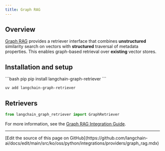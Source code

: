 ```yaml
---
title: Graph RAG
---
```


## Overview

[Graph RAG](https://datastax.github.io/graph-rag/) provides a retriever interface
that combines **unstructured** similarity search on vectors with **structured**
traversal of metadata properties. This enables graph-based retrieval over **existing**
vector stores.

## Installation and setup

<CodeGroup>
```bash pip
pip install langchain-graph-retriever
```

```bash uv
uv add langchain-graph-retriever
```
</CodeGroup>

## Retrievers

```python
from langchain_graph_retriever import GraphRetriever
```

For more information, see the [Graph RAG Integration Guide](/oss/python/integrations/retrievers/graph_rag).

---

<Callout icon="pen-to-square" iconType="regular">
  [Edit the source of this page on GitHub](https://github.com/langchain-ai/docs/edit/main/src/ko/oss/python/integrations/providers/graph_rag.mdx)
</Callout>
